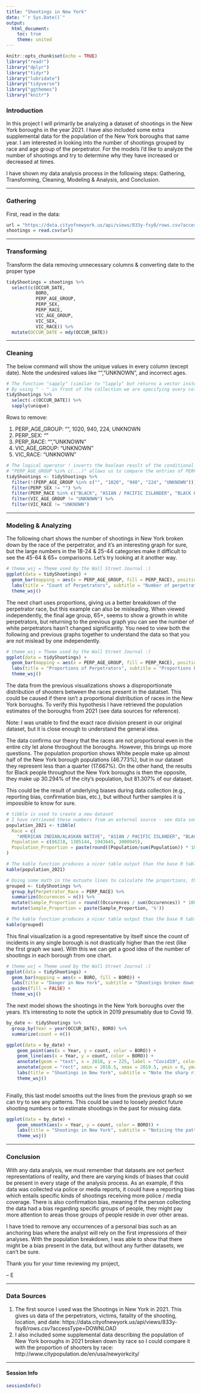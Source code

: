 ---
title: "Shootings in New York"
date: "`r Sys.Date()`"
output: 
  html_document:
    toc: true
    theme: united
---

```{r setup, message=FALSE}
knitr::opts_chunk$set(echo = TRUE)
library("readr")
library("dplyr")
library("tidyr")
library("lubridate")
library("tidyverse")
library("ggthemes")
library("knitr")
```

### Introduction

In this project I will primarily be analyzing a dataset of shootings in the New York boroughs in the year 2021.  I have also included some extra supplemental data for the population of the New York boroughs that same year.  I am interested in looking into the number of shootings grouped by race and age group of the perpetrator.  For the models I'd like to analyze the number of shootings and try to determine why they have increased or decreased at times. 

I have shown my data analysis process in the following steps: Gathering, Transforming, Cleaning, Modeling & Analysis, and Conclusion.  

---

### Gathering

First, read in the data:
```{r readData, message=FALSE}
url = "https://data.cityofnewyork.us/api/views/833y-fsy8/rows.csv?accessType=DOWNLOAD"
shootings = read.csv(url)
```

---

### Transforming
Transform the data removing unnecessary columns & converting date to the proper type

```{r transform}

tidyShootings = shootings %>% 
  select(c(OCCUR_DATE, 
           BORO,
           PERP_AGE_GROUP, 
           PERP_SEX,
           PERP_RACE,
           VIC_AGE_GROUP,
           VIC_SEX,
           VIC_RACE)) %>%
  mutate(OCCUR_DATE = mdy(OCCUR_DATE))
```

---

### Cleaning

The below command will show the unique values in every column (except date).  Note the undesired values like "", "UNKNOWN", and incorrect ages. 
```{r uniqueValues}
# The function "sapply" (similar to "lapply" but returns a vector instead of a list) applies the command in () to each column
# By using " - " in front of the collection we are specifying every column except OCCUR_DATE
tidyShootings %>% 
  select(-c(OCCUR_DATE)) %>%
  sapply(unique)
```

Rows to remove:

  1. PERP_AGE_GROUP: "", 1020, 940, 224, UNKNOWN
  2. PERP_SEX: ""
  3. PERP_RACE: "", "UNKNOWN"
  4. VIC_AGE_GROUP: "UNKNOWN" 
  5. VIC_RACE: "UNKNOWN"
```{r filter}
# The logical operator ! inverts the boolean result of the conditional expression present in the ()
# "PERP_AGE_GROUP %in% c(...)" allows us to compare the entries of PERP_AGE_GROUP with all the values present in the vector at once instead of listing them on multiple lines
tidyShootings <- tidyShootings %>%
  filter(!(PERP_AGE_GROUP %in% c("", "1020", "940", "224", "UNKNOWN"))) %>%
  filter(PERP_SEX != "") %>%
  filter(PERP_RACE %in% c("BLACK", "ASIAN / PACIFIC ISLANDER", "BLACK HISPANIC", "WHITE HISPANIC", "WHITE", "AMERICAN INDIAN/ALASKAN NATIVE")) %>%
  filter(VIC_AGE_GROUP != "UNKNOWN") %>%
  filter(VIC_RACE != "UNKNOWN")

```

---

### Modeling & Analyzing
The following chart shows the number of shootings in New York broken down by the race of the perpetrator, and it's an interesting graph for sure, but the large numbers in the 18-24 & 25-44 categories make it difficult to see the 45-64 & 65+ comparisons.  Let's try looking at it another way.
```{r analysisPERPsCount, fig.width = 10}
# theme_wsj = Theme used by the Wall Street Journal :)
ggplot(data = tidyShootings) + 
  geom_bar(mapping = aes(x = PERP_AGE_GROUP, fill = PERP_RACE), position = "dodge") +
  labs(title = "Count of Perpetrators", subtitle = "Number of perpetrators by age group & race", fill = "Race", caption = "Source: Data.gov") + 
  theme_wsj()

```

The next chart uses proportions, giving us a better breakdown of the perpetrator race, but this example can also be misleading.  When viewed independently, the final age group, 65+, seems to show a growth in white perpetrators, but returning to the previous graph you can see the number of white perpetrators hasn't changed significantly.  You need to view both the following and previous graphs together to understand the data so that you are not mislead by one independently.

```{r analysisPERPsProp, warning = FALSE, fig.width = 10}
# theme_wsj = Theme used by the Wall Street Journal :)
ggplot(data = tidyShootings) + 
  geom_bar(mapping = aes(x = PERP_AGE_GROUP, fill = PERP_RACE), position = "fill") +
  labs(title = "Proportions of Perpetrators", subtitle = "Proportions broken down by age group & race", fill = "Race", caption = "Source: Data.gov") + 
  theme_wsj()

```

The data from the previous visualizations shows a disproportionate distribution of shooters between the races present in the datatset.  This could be caused if there isn't a proportional distribution of races in the New York boroughs. To verify this hypothesis I have retrieved the population estimates of the boroughs from 2021 (see data sources for reference).  

Note: I was unable to find the exact race division present in our original dataset, but it is close enough to understand the general idea.  

The data confirms our theory that the races are not proportional even in the entire city let alone throughout the boroughs.  However, this brings up more questions.  The population proportion shows White people make up almost half of the New York borough populations (46.773%), but in our dataset they represent less than a quarter (17.667%).  On the other hand, the results for Black people throughout the New York boroughs is then the opposite, they make up 30.294% of the city's population, but 81.307% of our dataset.  

This could be the result of underlying biases during data collection (e.g., reporting bias, confirmation bias, etc.), but without further samples it is impossible to know for sure.


```{r analysisProportions}
# tibble is used to create a new dataset
# I have retrieved these numbers from an external source - see data sources for reference
population_2021 <- tibble(
  Race = c(
    "AMERICAN INDIAN/ALASKAN NATIVE", "ASIAN / PACIFIC ISLANDER", "BLACK", "WHITE"),
  Population = c(86218, 1385144, 1943645, 3000945),
  Population_Proportion = paste(round((Population/sum(Population)) * 100, 3), '%')
) 

# The kable function produces a nicer table output than the base R tables
kable(population_2021)

# Doing some math in the mutuate lines to calculate the proportions, then clean it up and add '%'
grouped <- tidyShootings %>%
  group_by(Perpetrator_Race = PERP_RACE) %>%
  summarize(Occurences = n()) %>%
  mutate(Sample_Proportion = round((Occurences / sum(Occurences)) * 100, 3)) %>%
  mutate(Sample_Proportion = paste(Sample_Proportion, '%'))

# The kable function produces a nicer table output than the base R tables
kable(grouped)
```

This final visualization is a good representative by itself since the count of incidents in any single borough is not drastically higher than the rest (like the first graph we saw).  With this we can get a good idea of the number of shootings in each borough from one chart.
```{r analysisBOROs, warning = FALSE, fig.width = 10}
# theme_wsj = Theme used by the Wall Street Journal :)
ggplot(data = tidyShootings) +
  geom_bar(mapping = aes(x = BORO, fill = BORO)) +
  labs(title = "Danger in New York", subtitle = "Shootings broken down by borough", caption = "Source: Data.gov") +
  guides(fill = FALSE) +
  theme_wsj()

```

The next model shows the shootings in the New York boroughs over the years.  It's interesting to note the uptick in 2019 presumably due to Covid 19.  

```{r modelCovid, fig.width = 10, message = FALSE}
by_date <- tidyShootings %>%
  group_by(Year = year(OCCUR_DATE), BORO) %>%
  summarize(count = n()) 

ggplot(data = by_date) + 
    geom_point(aes(x = Year, y = count, color = BORO)) + 
    geom_line(aes(x = Year, y = count, color = BORO)) + 
    annotate(geom = "text", x = 2018, y = 225, label = "Covid19", color = "red") + 
    annotate(geom = "rect", xmin = 2018.5, xmax = 2019.5, ymin = 0, ymax = 200, fill = "red", alpha = .2) +
    labs(title = "Shootings in New York", subtitle = "Note the sharp rise after 2019", caption = "Source: Data.gov", color = "Borough") + 
    theme_wsj()
    
```

Finally, this last model smooths out the lines from the previous graph so we can try to see any patterns.  This could be used to loosely predict future shooting numbers or to estimate shootings in the past for missing data. 
```{r modelError, fig.width = 10, message = FALSE}
ggplot(data = by_date) + 
    geom_smooth(aes(x = Year, y = count, color = BORO)) + 
    labs(title = "Shootings in New York", subtitle = "Noticing the patterns", caption = "Source: Data.gov", color = "Borough") + 
    theme_wsj()
```



---

### Conclusion

With any data analysis, we must remember that datasets are not perfect representations of reality, and there are varying kinds of biases that could be present in every stage of the analysis process.  As an example, if this data was collected via police or media reports, it could have a reporting bias which entails specific kinds of shootings receiving more police / media coverage.  There is also confirmation bias, meaning if the person collecting the data had a bias regarding specific groups of people, they might pay more attention to areas those groups of people reside in over other areas. 

I have tried to remove any occurrences of a personal bias such as an anchoring bias where the analyst will rely on the first impressions of their analyses.  With the population breakdown, I was able to show that there might be a bias present in the data, but without any further datasets, we can't be sure.  

Thank you for your time reviewing my project,

-- E

---

### Data Sources

  1. The first source I used was the Shootings in New York in 2021.  This gives us data of the perpetrators, victims, fatality of the shooting, location, and date:  https://data.cityofnewyork.us/api/views/833y-fsy8/rows.csv?accessType=DOWNLOAD
  2. I also included some supplemental data describing the population of New York boroughs in 2021 broken down by race so I could compare it with the proportion of shooters by race: http://www.citypopulation.de/en/usa/newyorkcity/

---

#### Session Info
```{r sessionInfo, echo=FALSE}
sessionInfo()
```






















